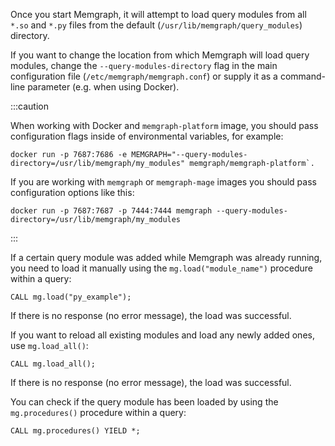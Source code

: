 <!-- ## Loading query modules -->

Once you start Memgraph, it will attempt to load query modules from all `*.so`
and `*.py` files from the default (`/usr/lib/memgraph/query_modules`)
directory. 

If you want to change the location from which Memgraph will load query modules,
change the `--query-modules-directory` flag in the main configuration file
(`/etc/memgraph/memgraph.conf`) or supply it as a command-line parameter (e.g.
when using Docker).

:::caution

When working with Docker and `memgraph-platform` image, you should pass
configuration flags inside of environmental variables, for example:

```terminal
docker run -p 7687:7686 -e MEMGRAPH="--query-modules-directory=/usr/lib/memgraph/my_modules" memgraph/memgraph-platform`.
```

If you are working with `memgraph` or `memgraph-mage` images you should pass
configuration options like this: 

```terminal
docker run -p 7687:7687 -p 7444:7444 memgraph --query-modules-directory=/usr/lib/memgraph/my_modules
```

:::

If a certain query module was added while Memgraph was already running, you need
to load it manually using the `mg.load("module_name")` procedure within a query:

```cypher
CALL mg.load("py_example");
```

If there is no response (no error message), the load was successful.

If you want to reload all existing modules and load any newly added ones, use
`mg.load_all()`:

```cypher
CALL mg.load_all();
```

If there is no response (no error message), the load was successful.

You can check if the query module has been loaded by using the `mg.procedures()`
procedure within a query:

```cypher
CALL mg.procedures() YIELD *;
```